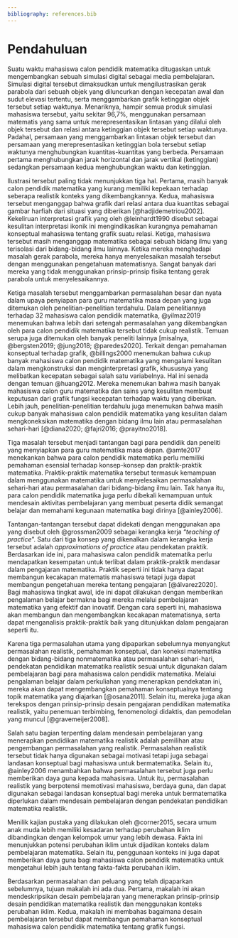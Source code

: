 ```yaml
---
bibliography: references.bib
---
```


# Pendahuluan

Suatu waktu mahasiswa calon pendidik matematika ditugaskan untuk mengembangkan sebuah simulasi digital sebagai media pembelajaran. Simulasi digital tersebut dimaksudkan untuk mengilustrasikan gerak parabola dari sebuah objek yang diluncurkan dengan kecepatan awal dan sudut elevasi tertentu, serta menggambarkan grafik ketinggian objek tersebut setiap waktunya. Menariknya, hampir semua produk simulasi mahasiswa tersebut, yaitu sekitar 96,7%, menggunakan persamaan matematis yang sama untuk merepresentasikan lintasan yang dilalui oleh objek tersebut dan relasi antara ketinggian objek tersebut setiap waktunya. Padahal, persamaan yang menggambarkan lintasan objek tersebut dan persamaan yang merepresentasikan ketinggian bola tersebut setiap waktunya menghubungkan kuantitas-kuantitas yang berbeda. Persamaan pertama menghubungkan jarak horizontal dan jarak vertikal (ketinggian) sedangkan persamaan kedua menghubungkan waktu dan ketinggian.

Ilustrasi tersebut paling tidak menunjukkan tiga hal. Pertama, masih banyak calon pendidik matematika yang kurang memiliki kepekaan terhadap seberapa realistik konteks yang dikembangkannya. Kedua, mahasiswa tersebut menganggap bahwa grafik dari relasi antara dua kuantitas sebagai gambar harfiah dari situasi yang diberikan [@hadjidemetriou2002]. Kekeliruan interpretasi grafik yang oleh @leinhardt1990 disebut sebagai kesulitan interpretasi ikonik ini mengindikasikan kurangnya pemahaman konseptual mahasiswa tentang grafik suatu relasi. Ketiga, mahasiswa tersebut masih menganggap matematika sebagai sebuah bidang ilmu yang terisolasi dari bidang-bidang ilmu lainnya. Ketika mereka menghadapi masalah gerak parabola, mereka hanya menyelesaikan masalah tersebut dengan menggunakan pengetahuan matematisnya. Sangat banyak dari mereka yang tidak menggunakan prinsip-prinsip fisika tentang gerak parabola untuk menyelesaikannya.

Ketiga masalah tersebut menggambarkan permasalahan besar dan nyata dalam upaya penyiapan para guru matematika masa depan yang juga ditemukan oleh penelitian-penelitian terdahulu. Dalam penelitiannya terhadap 32 mahasiswa calon pendidik matematika, @yilmaz2019 menemukan bahwa lebih dari setengah permasalahan yang dikembangkan oleh para calon pendidik matematika tersebut tidak cukup realistik. Temuan serupa juga ditemukan oleh banyak peneliti lainnya [misalnya, @bergsten2019; @jung2018; @paredes2020]. Terkait dengan pemahaman konseptual terhadap grafik, @billings2000 menemukan bahwa cukup banyak mahasiswa calon pendidik matematika yang mengalami kesulitan dalam mengkonstruksi dan menginterpretasi grafik, khususnya yang melibatkan kecepatan sebagai salah satu variabelnya. Hal ini senada dengan temuan @huang2012. Mereka menemukan bahwa masih banyak mahasiswa calon guru matematika dan sains yang kesulitan membuat keputusan dari grafik fungsi kecepatan terhadap waktu yang diberikan. Lebih jauh, penelitian-penelitian terdahulu juga menemukan bahwa masih cukup banyak mahasiswa calon pendidik matematika yang kesulitan dalam mengkoneksikan matematika dengan bidang ilmu lain atau permasalahan sehari-hari [@diana2020; @fajri2016; @prayitno2018].

Tiga masalah tersebut menjadi tantangan bagi para pendidik dan peneliti yang menyiapkan para guru matematika masa depan. @amte2017 menekankan bahwa para calon pendidik matematika perlu memiliki pemahaman esensial terhadap konsep-konsep dan praktik-praktik matematika. Praktik-praktik matematika tersebut termasuk kemampuan dalam menggunakan matematika untuk menyelesaikan permasalahan sehari-hari atau permasalahan dari bidang-bidang ilmu lain. Tak hanya itu, para calon pendidik matematika juga perlu dibekali kemampuan untuk mendesain aktivitas pembelajaran yang membuat peserta didik semangat belajar dan memahami kegunaan matematika bagi dirinya [@ainley2006].

Tantangan-tantangan tersebut dapat didekati dengan menggunakan apa yang disebut oleh @grossman2009 sebagai kerangka kerja "*teaching of practice*". Satu dari tiga konsep yang dikenalkan dalam kerangka kerja tersebut adalah *approximations of practice* atau pendekatan praktik. Berdasarkan ide ini, para mahasiswa calon pendidik matematika perlu mendapatkan kesempatan untuk terlibat dalam praktik-praktik mendasar dalam pengajaran matematika. Praktik seperti ini tidak hanya dapat membangun kecakapan matematis mahasiswa tetapi juga dapat membangun pengetahuan mereka tentang pengajaran [@álvarez2020]. Bagi mahasiswa tingkat awal, ide ini dapat dilakukan dengan memberikan pengalaman belajar bermakna bagi mereka melalui pembelajaran matematika yang efektif dan inovatif. Dengan cara seperti ini, mahasiswa akan membangun dan mengembangkan kecakapan matematisnya, serta dapat menganalisis praktik-praktik baik yang ditunjukkan dalam pengajaran seperti itu.

Karena tiga permasalahan utama yang dipaparkan sebelumnya menyangkut permasalahan realistik, pemahaman konseptual, dan koneksi matematika dengan bidang-bidang nonmatematika atau permasalahan sehari-hari, pendekatan pendidikan matematika realistik sesuai untuk digunakan dalam pembelajaran bagi para mahasiswa calon pendidik matematika. Melalui pengalaman belajar dalam perkuliahan yang menerapkan pendekatan ini, mereka akan dapat mengembangkan pemahaman konseptualnya tentang topik matematika yang diajarkan [@osana2011]. Selain itu, mereka juga akan terekspos dengan prinsip-prinsip desain pengajaran pendidikan matematika realistik, yaitu penemuan terbimbing, fenomenologi didaktis, dan pemodelan yang muncul [@gravemeijer2008].

Salah satu bagian terpenting dalam mendesain pembelajaran yang menerapkan pendidikan matematika realistik adalah pemilihan atau pengembangan permasalahan yang realistik. Permasalahan realistik tersebut tidak hanya digunakan sebagai motivasi tetapi juga sebagai landasan konseptual bagi mahasiswa untuk bermatematika. Selain itu, @ainley2006 menambahkan bahwa permasalahan tersebut juga perlu memberikan daya guna kepada mahasiswa. Untuk itu, permasalahan realistik yang berpotensi memotivasi mahasiswa, berdaya guna, dan dapat digunakan sebagai landasan konseptual bagi mereka untuk bermatematika diperlukan dalam mendesain pembelajaran dengan pendekatan pendidikan matematika realistik.

Menilik kajian pustaka yang dilakukan oleh @corner2015, secara umum anak muda lebih memiliki kesadaran terhadap perubahan iklim dibandingkan dengan kelompok umur yang lebih dewasa. Fakta ini menunjukkan potensi perubahan iklim untuk dijadikan konteks dalam pembelajaran matematika. Selain itu, penggunaan konteks ini juga dapat memberikan daya guna bagi mahasiswa calon pendidik matematika untuk mengetahui lebih jauh tentang fakta-fakta perubahan iklim.

Berdasarkan permasalahan dan peluang yang telah dipaparkan sebelumnya, tujuan makalah ini ada dua. Pertama, makalah ini akan mendeskripsikan desain pembelajaran yang menerapkan prinsip-prinsip desain pendidikan matematika realistik dan menggunakan konteks perubahan iklim. Kedua, makalah ini membahas bagaimana desain pembelajaran tersebut dapat membangun pemahaman konseptual mahasiswa calon pendidik matematika tentang grafik fungsi.
